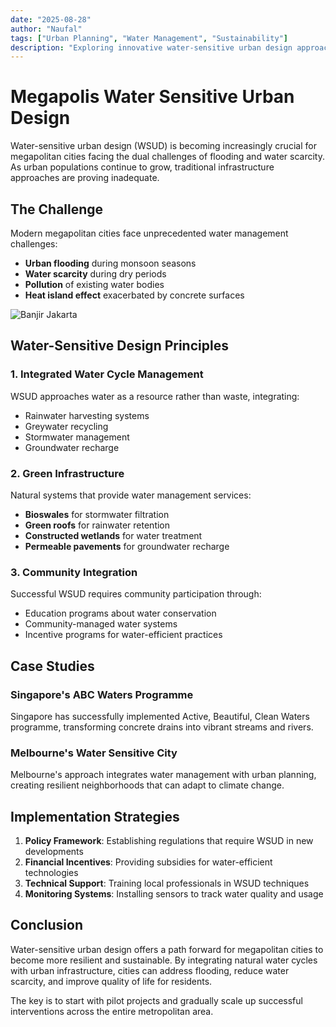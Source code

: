 ```yaml
---
date: "2025-08-28"
author: "Naufal"
tags: ["Urban Planning", "Water Management", "Sustainability"]
description: "Exploring innovative water-sensitive urban design approaches for megapolitan cities to tackle flooding and water scarcity challenges."
---
```


# Megapolis Water Sensitive Urban Design

Water-sensitive urban design (WSUD) is becoming increasingly crucial for megapolitan cities facing the dual challenges of flooding and water scarcity. As urban populations continue to grow, traditional infrastructure approaches are proving inadequate.

## The Challenge

Modern megapolitan cities face unprecedented water management challenges:

- **Urban flooding** during monsoon seasons  
- **Water scarcity** during dry periods  
- **Pollution** of existing water bodies  
- **Heat island effect** exacerbated by concrete surfaces  

![Banjir Jakarta](https://raw.githubusercontent.com/nfahrisalim/PersonalArchive/main/Blog/megapolis-water-sensitive/banjir.jpeg)

## Water-Sensitive Design Principles

### 1. Integrated Water Cycle Management

WSUD approaches water as a resource rather than waste, integrating:

- Rainwater harvesting systems  
- Greywater recycling  
- Stormwater management  
- Groundwater recharge  

### 2. Green Infrastructure

Natural systems that provide water management services:

- **Bioswales** for stormwater filtration  
- **Green roofs** for rainwater retention  
- **Constructed wetlands** for water treatment  
- **Permeable pavements** for groundwater recharge  

### 3. Community Integration

Successful WSUD requires community participation through:

- Education programs about water conservation  
- Community-managed water systems  
- Incentive programs for water-efficient practices  

## Case Studies

### Singapore's ABC Waters Programme

Singapore has successfully implemented Active, Beautiful, Clean Waters programme, transforming concrete drains into vibrant streams and rivers.

### Melbourne's Water Sensitive City

Melbourne's approach integrates water management with urban planning, creating resilient neighborhoods that can adapt to climate change.

## Implementation Strategies

1. **Policy Framework**: Establishing regulations that require WSUD in new developments  
2. **Financial Incentives**: Providing subsidies for water-efficient technologies  
3. **Technical Support**: Training local professionals in WSUD techniques  
4. **Monitoring Systems**: Installing sensors to track water quality and usage  

## Conclusion

Water-sensitive urban design offers a path forward for megapolitan cities to become more resilient and sustainable. By integrating natural water cycles with urban infrastructure, cities can address flooding, reduce water scarcity, and improve quality of life for residents.

The key is to start with pilot projects and gradually scale up successful interventions across the entire metropolitan area.
